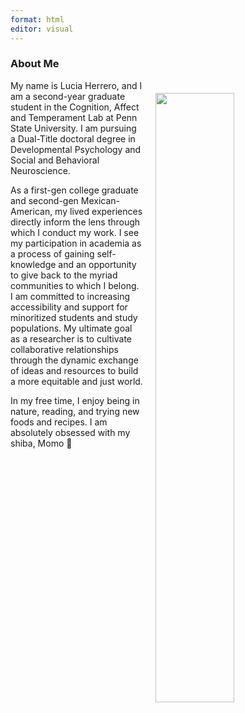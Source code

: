 ```yaml
---
format: html
editor: visual
---
```

### About Me 

![](img/momo.jpg){style="float: right; top: 0px; padding: 20px" fig-align="right" width=50%}


My name is Lucia Herrero, and I am a second-year graduate student in the Cognition, Affect and Temperament Lab at Penn State University. I am pursuing a Dual-Title doctoral degree in Developmental Psychology and Social and Behavioral Neuroscience.


As a first-gen college graduate and second-gen Mexican-American, my lived experiences directly inform the lens through which I conduct my work. I see my participation in academia as a process of gaining self-knowledge and an opportunity to give back to the myriad communities to which I belong. I am committed to increasing accessibility and support for minoritized students and study populations. My ultimate goal as a researcher is to cultivate collaborative relationships through the dynamic exchange of ideas and resources to build a more equitable and just world.  


In my free time, I enjoy being in nature, reading, and trying new foods and recipes. I am absolutely obsessed with my shiba, Momo 🐾







